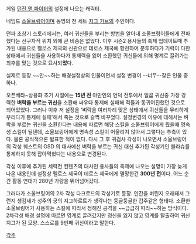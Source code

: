 게임 [[던전 앤 파이터]]의 설정에 나오는 캐릭터.

네임드 [[소울브링어]]이며 동명의 천 세트 [[지그 가브]]의 주인이다.

던파 초창기 스토리에서는, 여러 귀신들을 부리는 방법을 알아내 소울브링어들에게 전파했다는 선구자적 위치 외에 큰 비중은 없었다. 
이후 시즌2 용사들의 축제 업데이트때 추가된 내용으로 펠로스 제국의 신관으로 데로스 제국에 항전하여 분투하다가 기력이 다한 상태에서 귀신들을 사용하다가 통제력을 잃어 소환했던 귀신들에 의해 명계로 끌려가는 최후를 맞는 것으로 묘사되'''었'''다.

실제로 등장 ~~안~~하는 배경설정상의 인물이면서 설정 변경이 --너무--잦은 인물 중 하나.

오픈베타~상용화 초기 시절에는 '''15년 전''' 야만인의 언덕 전투에서 일곱 귀신중 가장 강력한 '''벼락을 부르는 귀신'''을 소환해 싸우다 통제에 실패해 적들과 동귀어진했던 것으로 되어있었다. 그러나 이후 저 설정을 '벼락을 여러차례 맞은 상태에서 귀신들을 무리하게 부리다가 통제에 실패'해서 죽는 것으로 슬쩍 바꾸었다. 설정변경의 이유에 대해서는 벼락을 부르는 귀신을 소환한다는 내용에 따르면 해당 스킬을 소울브링어에게 줬을때 명속성 스킬이 될텐데, 소울브링어에게 명속성 스킬이 어울리지 않아서 그렇다는 추측이 있다. 물론 공식적으론 발표한 적이 없다.
다시 그 후 귀검사 각성이 나오면서 소울브링어의 각성 퀘스트의 GSD 의 대사에선 벼락을 부르는 귀신 대신 추가된 각성기인 블라슈를 통제하지 못해 잡아먹혔다는 내용으로 변경된다.

각성 이후에 추가된 세력전 컨텐츠의 대사인 용사들의 축제에 나오는 설명이 가장 늦게나온 내용인데 설정상 펠로스 제국이 데로스 제국에게 멸망한건 '''300년 전'''이다. 어느 순간 활동 연대가 280년 가량을 뛰어넘어갔다.

그러다가 소울브링어의 2차 각성 다크로드의 각성기로 등장.
인간을 버린지 오래돼서 그런지 생김새가 성주의 궁의 지그하르트가 생각나는 둥글둥글한 갑주같은 형태다. 소환한 소울브링어가 사용하는 스킬에 따라서 정해진 공격을 ~~급급히 따라~~하는 방식이다. 2차각성 배경 설명에 따르면 영계로 끌려갔지만 정신을 잃지 않고 영계를 탈출하여 귀신 지그가 된 모양. 스스로를 9번째 귀신이라고 말한다.

[[각주]]

